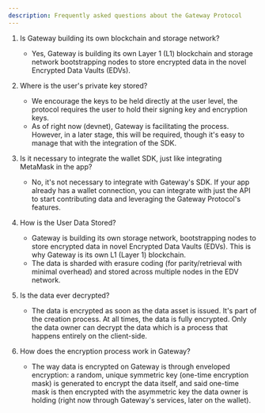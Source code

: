 ```yaml
---
description: Frequently asked questions about the Gateway Protocol
---
```


1.  Is Gateway building its own blockchain and storage network?

    - Yes, Gateway is building its own Layer 1 (L1) blockchain and storage network bootstrapping nodes to store encrypted data in the novel Encrypted Data Vaults (EDVs).

2.  Where is the user's private key stored?

    - We encourage the keys to be held directly at the user level, the protocol requires the user to hold their signing key and encryption keys.
    - As of right now (devnet), Gateway is facilitating the process. However, in a later stage, this will be required, though it's easy to manage that with the integration of the SDK.

3.  Is it necessary to integrate the wallet SDK, just like integrating MetaMask in the app?

    - No, it's not necessary to integrate with Gateway's SDK. If your app already has a wallet connection, you can integrate with just the API to start contributing data and leveraging the Gateway Protocol's features.

4.  How is the User Data Stored?

    - Gateway is building its own storage network, bootstrapping nodes to store encrypted data in novel Encrypted Data Vaults (EDVs). This is why Gateway is its own L1 (Layer 1) blockchain.
    - The data is sharded with erasure coding (for parity/retrieval with minimal overhead) and stored across multiple nodes in the EDV network.

5.  Is the data ever decrypted?

    - The data is encrypted as soon as the data asset is issued. It's part of the creation process. At all times, the data is fully encrypted. Only the data owner can decrypt the data which is a process that happens entirely on the client-side.

6.  How does the encryption process work in Gateway?

    - The way data is encrypted on Gateway is through enveloped encryption: a random, unique symmetric key (one-time encryption mask) is generated to encrypt the data itself, and said one-time mask is then encrypted with the asymmetric key the data owner is holding (right now through Gateway's services, later on the wallet).
